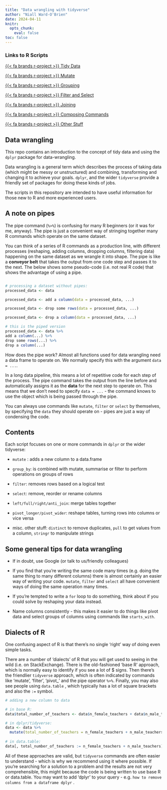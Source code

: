 ```yaml
---
title: "Data wrangling with tidyverse"
author: "Niall Ward-O'Brien"
date: 2024-04-11
knitr:
  opts_chunk:
    eval: false
toc: false
---
```


::: {.column-margin}
### Links to R Scripts
[{{< fa brands r-project >}} Tidy Data](https://github.com/DfE-R-Community/TAD-R-Training/blob/master/sessions/02-data-wrangling-in-r/01-tidy-data.R)

[{{< fa brands r-project >}} Mutate](https://github.com/DfE-R-Community/TAD-R-Training/blob/master/sessions/02-data-wrangling-in-r/02-MUTATE.R)

[{{< fa brands r-project >}} Grouping](https://github.com/DfE-R-Community/TAD-R-Training/blob/master/sessions/02-data-wrangling-in-r/03-GROUPING.R)

[{{< fa brands r-project >}} Filter and Select](https://github.com/DfE-R-Community/TAD-R-Training/blob/master/sessions/02-data-wrangling-in-r/04-FILTER-AND-SELECT.R)

[{{< fa brands r-project >}} Joining](https://github.com/DfE-R-Community/TAD-R-Training/blob/master/sessions/02-data-wrangling-in-r/05-JOINING.R)

[{{< fa brands r-project >}} Composing Commands](https://github.com/DfE-R-Community/TAD-R-Training/blob/master/sessions/02-data-wrangling-in-r/06-COMPOSING-COMMANDS.R)

[{{< fa brands r-project >}} Other Stuff](https://github.com/DfE-R-Community/TAD-R-Training/blob/master/sessions/02-data-wrangling-in-r/07-MISC-OTHER-STUFF.R)
:::

## Data wrangling

This repo contains an introduction to the concept of tidy data and using
the `dplyr` package for data-wrangling.

Data wrangling is a general term which describes the process of taking
data (which might be messy or unstructured) and combining, transforming
and changing it to achieve your goals. `dplyr`, and the wider
`tidyverse` provide a friendly set of packages for doing these kinds of
jobs.

The scripts in this repository are intended to have useful information
for those new to R and more experienced users.

## A note on pipes

The pipe command (`%>%`) is confusing for many R beginners (or it was
for me, anyway). The pipe is just a convenient way of stringing together
many R commands which operate on the same dataset.

You can think of a series of R commands as a production line, with
different processes (reshaping, adding columns, dropping columns,
filtering data) happening on the same dataset as we wrangle it into
shape. The pipe is like a **conveyor belt** that takes the output from
one code step and passes it to the next. The below shows some
pseudo-code (i.e. not real R code) that shows the advantage of using a
pipe.

``` r

# processing a dataset without pipes:
processed_data <- data

processed_data <- add a column(data = processed_data, ...)

processed_data <- drop some rows(data = processed_data, ...)

processed_data <- drop a column(data = processed_data, ...)

# this is the piped version
processed_data <- data %>%
add a column(...) %>%
drop some rows(...) %>%
drop a column(...)
```

How does the pipe work? Almost all functions used for data wrangling
need a data frame to operate on. We normally specify this with the
argument `data = ...`.

In a long data pipeline, this means a lot of repetitive code for each
step of the process. The pipe command takes the output from the line
before and automatically assigns it as the **data** for the next step to
operate on. This means that we don't need to specify `data = ...` - the
command knows to use the object which is being passed through the pipe.

You can always use commands like `mutate`, `filter` or `select` by
themselves, by specifying the `data` they should operate on - pipes are
just a way of condensing the code.

## Contents

Each script focuses on one or more commands in `dplyr` or the wider
tidyverse:

-   `mutate` : adds a new column to a data.frame

-   `group_by`: is combined with mutate, summarise or filter to perform
    operations on groups of rows

-   `filter`: removes rows based on a logical test

-   `select`: remove, reorder or rename columns

-   `left/full/right/anti_join`: merge tables together

-   `pivot_longer/pivot_wider`: reshape tables, turning rows into
    columns or vice versa

-   misc. other stuff: `distinct` to remove duplicates, `pull` to get
    values from a column, `stringr` to manipulate strings

## Some general tips for data wrangling

-   If in doubt, use Google (or talk to us/friendly colleagues)

-   If you find that you're writing the same code many times (e.g. doing
    the same thing to many different columns) there is almost certainly
    an easier way of writing your code. `mutate`, `filter` and `select`
    all have convenient ways of doing the same operation many times.

-   If you're tempted to write a `for` loop to do something, think about
    if you could solve by reshaping your data instead.

-   Name columns consistently - this makes it easier to do things like
    pivot data and select groups of columns using commands like
    `starts_with`.

## Dialects of R

One confusing aspect of R is that there's no single 'right' way of doing
even simple tasks.

There are a number of 'dialects' of R that you will get used to seeing
in the wild (i.e. on StackExchange). There is the old-fashioned 'base R'
approach, which is normally easy to identify if you see a lot of \$
signs. Then there's the friendlier `tidyverse` approach, which is often
indicated by commands like 'mutate', 'filter', 'pivot\_' and the pipe
operator `%>%`. Finally, you may also see people using `data.table` ,
which typically has a lot of square brackets and also the `:=` symbol.

``` .r
# adding a new column to data

# in base R:
data$total_number_of_teachers <- data$n_female_teachers + data$n_male_teachers

# in dplyr/tidyverse:
data <- data %>%
  mutate(total_number_of_teachers = n_female_teachers + n_male_teachers)
  
# in data.table:
data[, total_number_of_teachers := n_female_teachers + n_male_teachers]
```

All of these approaches are valid, but `tidyverse` commands are often
easier to understand - which is why we recommend using it where
possible. If you're searching for a solution to a problem and the
results are not very comprehensible, this might because the code is
being written to use base R or data.table. You may want to add 'dplyr'
to your query - e.g. `how to remove columns from a dataframe dplyr` .
